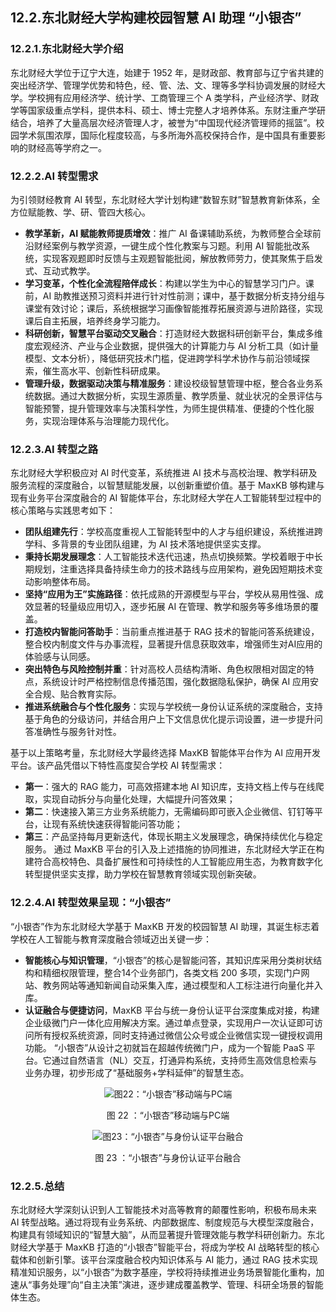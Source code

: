 ## 12.2.东北财经大学构建校园智慧 AI 助理 “小银杏”
### 12.2.1.东北财经大学介绍
东北财经大学位于辽宁大连，始建于 1952 年，是财政部、教育部与辽宁省共建的突出经济学、管理学优势和特色，经、管、法、文、理等多学科协调发展的财经大学。学校拥有应用经济学、统计学、工商管理三个 A 类学科，产业经济学、财政学等国家级重点学科，提供本科、硕士、博士完整人才培养体系。东财注重产学研结合，培养了大量高层次经济管理人才，被誉为“中国现代经济管理师的摇篮”。校园学术氛围浓厚，国际化程度较高，与多所海外高校保持合作，是中国具有重要影响的财经高等学府之一。

### 12.2.2.AI 转型需求
为引领财经教育 AI 转型，东北财经大学计划构建“数智东财”智慧教育新体系，全方位赋能教、学、研、管四大核心。
- **教学革新，AI 赋能教师提质增效**：推广 AI 备课辅助系统，为教师整合全球前沿财经案例与教学资源，一键生成个性化教案与习题。利用 AI 智能批改系统，实现客观题即时反馈与主观题智能批阅，解放教师劳力，使其聚焦于启发式、互动式教学。
- **学习变革，个性化全流程陪伴成长**：构建以学生为中心的智慧学习门户。课前，AI 助教推送预习资料并进行针对性前测；课中，基于数据分析支持分组与课堂有效讨论；课后，系统根据学习画像智能推荐拓展资源与进阶路径，实现课后自主拓展，培养终身学习能力。
- **科研创新，智慧平台驱动交叉融合**：打造财经大数据科研创新平台，集成多维度宏观经济、产业与企业数据，提供强大的计算能力与 AI 分析工具（如计量模型、文本分析），降低研究技术门槛，促进跨学科学术协作与前沿领域探索，催生高水平、创新性科研成果。
- **管理升级，数据驱动决策与精准服务**：建设校级智慧管理中枢，整合各业务系统数据。通过大数据分析，实现生源质量、教学质量、就业状况的全景评估与智能预警，提升管理效率与决策科学性，为师生提供精准、便捷的个性化服务，实现治理体系与治理能力现代化。

### 12.2.3.AI 转型之路
东北财经大学积极应对 AI 时代变革，系统推进 AI 技术与高校治理、教学科研及服务流程的深度融合，以智慧赋能发展，以创新重塑价值。基于 MaxKB 够构建与现有业务平台深度融合的 AI 智能体平台，东北财经大学在人工智能转型过程中的核心策略与实践思考如下：
- **团队组建先行**：学校高度重视人工智能转型中的人才与组织建设，系统推进跨学科、多背景的专业团队组建，为 AI 技术落地提供坚实支撑。
- **秉持长期发展理念**：人工智能技术迭代迅速，热点切换频繁。学校着眼于中长期规划，注重选择具备持续生命力的技术路线与应用架构，避免因短期技术变动影响整体布局。
- **坚持“应用为王”实施路径**：依托成熟的开源模型与平台，学校从易用性强、成效显著的轻量级应用切入，逐步拓展 AI 在管理、教学和服务等多维场景的覆盖。
- **打造校内智能问答助手**：当前重点推进基于 RAG 技术的智能问答系统建设，整合校内制度文件与办事流程，显著提升信息获取效率，增强师生对AI应用的体验感与认同感。
- **突出特色与风险控制并重**：针对高校人员结构清晰、角色权限相对固定的特点，系统设计时严格控制信息传播范围，强化数据隐私保护，确保 AI 应用安全合规、贴合教育实际。
- **推进系统融合与个性化服务**：实现与学校统一身份认证系统的深度融合，支持基于角色的分级访问，并结合用户上下文信息优化提示词设置，进一步提升问答准确性与服务针对性。
 
基于以上策略考量，东北财经大学最终选择 MaxKB 智能体平台作为 AI 应用开发平台。该产品凭借以下特性高度契合学校 AI 转型需求：
- **第一**：强大的 RAG 能力，可高效搭建本地 AI 知识库，支持文档上传与在线爬取，实现自动拆分与向量化处理，大幅提升问答效果；
- **第二**：快速接入第三方业务系统能力，无需编码即可嵌入企业微信、钉钉等平台，让现有系统快速获得智能问答功能；
- **第三**：产品坚持每月更新迭代，体现长期主义发展理念，确保持续优化与稳定服务。	
通过 MaxKB 平台的引入及上述措施的协同推进，东北财经大学正在构建符合高校特色、具备扩展性和可持续性的人工智能应用生态，为教育数字化转型提供坚实支撑，助力学校在智慧教育领域实现创新突破。

### 12.2.4.AI 转型效果呈现：“小银杏”
“小银杏”作为东北财经大学基于 MaxKB 开发的校园智慧 AI 助理，其诞生标志着学校在人工智能与教育深度融合领域迈出关键一步：
- **智能核心与知识管理**，“小银杏”的核心是智能问答，其知识库采用分类树状结构和精细权限管理，整合14个业务部门，各类文档 200 多项，实现门户网站、教务网站等通知新闻自动采集入库，通过模型和人工标注进行向量化并入库。
- **认证融合与便捷访问**，MaxKB 平台与统一身份认证平台深度集成对接，构建企业级微门户一体化应用解决方案。通过单点登录，实现用户一次认证即可访问所有授权系统资源，同时支持通过微信公众号或企业微信实现一键授权调用功能。
“小银杏”从设计之初就旨在超越传统微门户，成为一个智能 PaaS 平台。它通过自然语言（NL）交互，打通异构系统，支持师生高效信息检索与业务办理，初步形成了“基础服务+学科延伸”的智慧生态。

<div align="center">
  <img 
    src="/whitepaper/fig22_agi_stages.png" 
    alt="图22：“小银杏”移动端与PC端" 
    title="图22：“小银杏”移动端与PC端" 
    style={{ width: '90%' }} 
  />
  <p>图 22 ：“小银杏”移动端与PC端</p>
</div>


<div align="center">
  <img 
    src="/whitepaper/fig23_agi_stages.png" 
    alt="图23：“小银杏”与身份认证平台融合" 
    title="图23：“小银杏”与身份认证平台融合" 
    style={{ width: '90%' }} 
  />
  <p>图 23 ：“小银杏”与身份认证平台融合</p>
</div>

 
### 12.2.5.总结
东北财经大学深刻认识到人工智能技术对高等教育的颠覆性影响，积极布局未来 AI 转型战略。通过将现有业务系统、内部数据库、制度规范与大模型深度融合，构建具有领域知识的“智慧大脑”，从而显著提升管理效能与教学科研创新力。东北财经大学基于 MaxKB 打造的“小银杏”智能平台，将成为学校 AI 战略转型的核心载体和创新引擎。该平台深度融合校内知识体系与 AI 能力，通过 RAG 技术实现精准知识服务，以“小银杏”为数字基座，学校将持续推进业务场景智能化重构，加速从“事务处理”向“自主决策”演进，逐步建成覆盖教学、管理、科研全场景的智能体生态。
